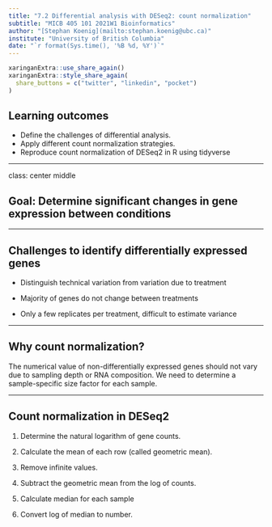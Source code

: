 ```yaml
---
title: "7.2 Differential analysis with DESeq2: count normalization"
subtitle: "MICB 405 101 2021W1 Bioinformatics"
author: "[Stephan Koenig](mailto:stephan.koenig@ubc.ca)"
institute: "University of British Columbia"
date: "`r format(Sys.time(), '%B %d, %Y')`"
---
```


```r
xaringanExtra::use_share_again()
xaringanExtra::style_share_again(
  share_buttons = c("twitter", "linkedin", "pocket")
)
```

## Learning outcomes

- Define the challenges of differential analysis.
- Apply different count normalization strategies.
- Reproduce count normalization of DESeq2 in R using tidyverse

---

class: center middle

## Goal: Determine significant changes in gene expression between conditions

---

## Challenges to identify differentially expressed genes

- Distinguish technical variation from variation due to treatment

- Majority of genes do not change between treatments

- Only a few replicates per treatment, difficult to estimate variance

---

## Why count normalization?

The numerical value of non-differentially expressed genes should not vary due to sampling depth or RNA composition. We need to determine a sample-specific size factor for each sample.

---

## Count normalization in DESeq2

1. Determine the natural logarithm of gene counts.

2. Calculate the mean of each row (called geometric mean).

3. Remove infinite values.

4. Subtract the geometric mean from the log of counts.

5. Calculate median for each sample

6. Convert log of median to number.
